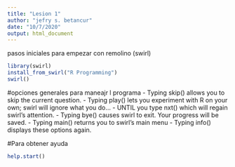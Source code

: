 ```yaml
---
title: "Lesion 1"
author: "jefry s. betancur"
date: "10/7/2020"
output: html_document
---
```


pasos iniciales para empezar con remolino (swirl)

```r
library(swirl)
install_from_swirl("R Programming")
swirl()
```

#opciones generales para maneajr l programa
- Typing skip() allows you to skip the current question.
- Typing play() lets you experiment with R on your own; swirl will ignore what you do...
- UNTIL you type nxt() which will regain swirl's attention.
- Typing bye() causes swirl to exit. Your progress will be saved.
- Typing main() returns you to swirl's main menu
- Typing info() displays these options again.

#Para obtener ayuda

```r
help.start()
```

